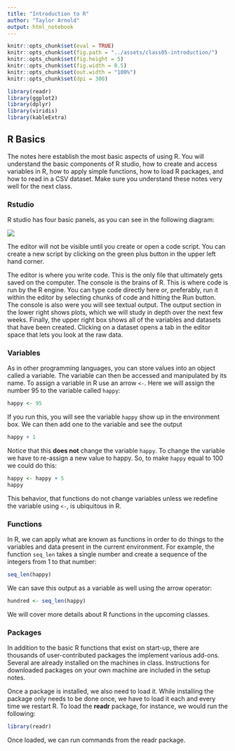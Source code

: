 ```yaml
---
title: "Introduction to R"
author: "Taylor Arnold"
output: html_notebook
---
```


```r
knitr::opts_chunk$set(eval = TRUE)
knitr::opts_chunk$set(fig.path = "../assets/class05-introduction/")
knitr::opts_chunk$set(fig.height = 5)
knitr::opts_chunk$set(fig.width = 8.5)
knitr::opts_chunk$set(out.width = "100%")
knitr::opts_chunk$set(dpi = 300)
```

```r
library(readr)
library(ggplot2)
library(dplyr)
library(viridis)
library(kableExtra)
```

## R Basics

The notes here establish the most basic aspects of using
R. You will understand the basic components of R studio,
how to create and access variables in R, how to apply simple
functions, how to load R packages, and how to read in a CSV
dataset. Make sure you understand these notes very well for
the next class.

### Rstudio

R studio has four basic panels, as you can see in the following
diagram:

![](../assets/img/intro-rstudio.png)

The editor will not be visible until you create or open a code
script. You can create a new script by clicking on the green plus
button in the upper left hand corner.

The editor is where you write code. This is the only file that
ultimately gets saved on the computer. The console is the brains
of R. This is where code is run by the R engine. You can type
code directly here or, preferably, run it within the editor by
selecting chunks of code and hitting the Run button. The console
is also were you will see textual output. The output section in the
lower right shows plots, which we will study in depth over the next
few weeks. Finally, the upper right box shows all of the variables
and datasets that have been created. Clicking on a dataset opens a
tab in the editor space that lets you look at the raw data.

### Variables

As in other programming languages, you can store values into an
object called a variable. The variable can then be accessed and
manipulated by its name. To assign a variable in R use an arrow
`<-`. Here we will assign the number 95 to the variable called
`happy`:

```r
happy <- 95
```

If you run this, you will see the variable `happy` show up in the
environment box. We can then add one to the variable and see the
output

```r
happy + 1
```

Notice that this **does not** change the variable `happy`. To change
the variable we have to re-assign a new value to happy. So, to make
`happy` equal to 100 we could do this:

```r
happy <- happy + 5
happy
```
This behavior, that functions do not change variables unless we
redefine the variable using `<-`, is ubiquitous in R.

### Functions

In R, we can apply what are known as functions in order to do things
to the variables and data present in the current environment. For
example, the function `seq_len` takes a single number and create a
sequence of the integers from 1 to that number:

```r
seq_len(happy)
```

We can save this output as a variable as well using the arrow
operator:

```r
hundred <- seq_len(happy)
```

We will cover more details about R functions in the upcoming classes.

### Packages

In addition to the basic R functions that exist on start-up,
there are thousands of user-contributed packages the implement
various add-ons. Several are already installed on the machines
in class. Instructions for downloaded packages on your own
machine are included in the setup notes.

Once a package is installed, we also need to load it. While
installing the package only needs to be done once, we have to
load it each and every time we restart R. To load the **readr**
package, for instance, we would run the following:

```r
library(readr)
```

Once loaded, we can run commands from the readr package.
